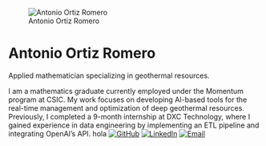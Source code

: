 ![Antonio Ortiz Romero](ruta/a/tu-foto.jpg){fig-align="center"}

# Antonio Ortiz Romero

Applied mathematician specializing in geothermal resources.

I am a mathematics graduate currently employed under the Momentum program at CSIC. My work focuses on developing AI-based tools for the real-time management and optimization of deep geothermal resources. Previously, I completed a 9-month internship at DXC Technology, where I gained experience in data engineering by implementing an ETL pipeline and integrating OpenAI's API.
hola
[![GitHub](images/github.png)](https://github.com/tuusuario)
[![LinkedIn](images/linkedin.png)](https://www.linkedin.com/in/tuusuario/)
[![Email](images/email.png)](mailto:tuemail@example.com)
